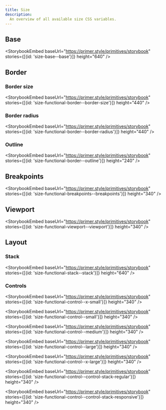```yaml
---
title: Size
description:
  An overview of all available size CSS variables.
---
```


## Base

<StorybookEmbed
  baseUrl="https://primer.style/primitives/storybook"
  stories={[{id: 'size-base--base'}]}
  height="640"
/>

## Border

### Border size

<StorybookEmbed
  baseUrl="https://primer.style/primitives/storybook"
  stories={[{id: 'size-functional-border--border-size'}]}
  height="440"
/>

### Border radius

<StorybookEmbed
  baseUrl="https://primer.style/primitives/storybook"
  stories={[{id: 'size-functional-border--border-radius'}]}
  height="440"
/>

### Outline

<StorybookEmbed
  baseUrl="https://primer.style/primitives/storybook"
  stories={[{id: 'size-functional-border--outline'}]}
  height="240"
/>

## Breakpoints

<StorybookEmbed
  baseUrl="https://primer.style/primitives/storybook"
  stories={[{id: 'size-functional-breakpoints--breakpoints'}]}
  height="340"
/>

## Viewport

<StorybookEmbed
  baseUrl="https://primer.style/primitives/storybook"
  stories={[{id: 'size-functional-viewport--viewport'}]}
  height="340"
/>

## Layout

### Stack

<StorybookEmbed
  baseUrl="https://primer.style/primitives/storybook"
  stories={[{id: 'size-functional-stack--stack'}]}
  height="640"
/>

### Controls

<StorybookEmbed
  baseUrl="https://primer.style/primitives/storybook"
  stories={[{id: 'size-functional-control--x-small'}]}
  height="340"
/>

<StorybookEmbed
  baseUrl="https://primer.style/primitives/storybook"
  stories={[{id: 'size-functional-control--small'}]}
  height="340"
/>

<StorybookEmbed
  baseUrl="https://primer.style/primitives/storybook"
  stories={[{id: 'size-functional-control--medium'}]}
  height="340"
/>

<StorybookEmbed
  baseUrl="https://primer.style/primitives/storybook"
  stories={[{id: 'size-functional-control--large'}]}
  height="340"
/>

<StorybookEmbed
  baseUrl="https://primer.style/primitives/storybook"
  stories={[{id: 'size-functional-control--x-large'}]}
  height="340"
/>

<StorybookEmbed
  baseUrl="https://primer.style/primitives/storybook"
  stories={[{id: 'size-functional-control--control-stack-regular'}]}
  height="340"
/>

<StorybookEmbed
  baseUrl="https://primer.style/primitives/storybook"
  stories={[{id: 'size-functional-control--control-stack-responsive'}]}
  height="340"
/>

